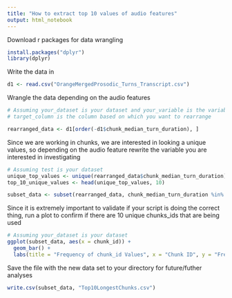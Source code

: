 ---
title: "How to extract top 10 values of audio features"
output: html_notebook
---

Download r packages for data wrangling
```{r}
install.packages("dplyr")
library(dplyr)

```

Write the data in
```{r}
d1 <- read.csv("OrangeMergedProsodic_Turns_Transcript.csv")
```

Wrangle the data depending on the audio features
```{r}
# Assuming your_dataset is your dataset and your_variable is the variable you want to rearrange
# target_column is the column based on which you want to rearrange

rearranged_data <- d1[order(-d1$chunk_median_turn_duration), ]

```


Since we are working in chunks, we are interested in looking a unique values, so depending on the audio feature rewrite the variable you are interested in investigating
```{r}
# Assuming test is your dataset
unique_top_values <- unique(rearranged_data$chunk_median_turn_duration)
top_10_unique_values <- head(unique_top_values, 10)

subset_data <- subset(rearranged_data, chunk_median_turn_duration %in% top_10_unique_values)

```

Since it is extremely important to validate if your script is doing the correct thing, run a plot to confirm if there are 10 unique chunks_ids that are being used
```{r}
# Assuming your_dataset is your dataset
ggplot(subset_data, aes(x = chunk_id)) +
  geom_bar() +
  labs(title = "Frequency of chunk_id Values", x = "Chunk ID", y = "Frequency")

```

Save the file with the new data set to your directory for future/futher analyses
```{r}
write.csv(subset_data, "Top10LongestChunks.csv")

```

